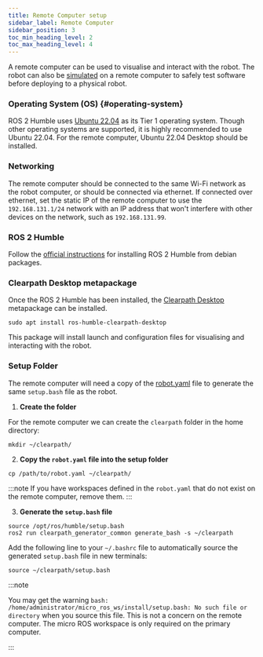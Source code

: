 ```yaml
---
title: Remote Computer setup
sidebar_label: Remote Computer
sidebar_position: 3
toc_min_heading_level: 2
toc_max_heading_level: 4
---
```


A remote computer can be used to visualise and interact with the robot. The robot can also be
[simulated](../tutorials/simulator/overview) on a remote computer to safely test software before
deploying to a physical robot.

### Operating System (OS) {#operating-system}

ROS 2 Humble uses [Ubuntu 22.04](https://releases.ubuntu.com/jammy/) as its Tier 1 operating system. Though other
operating systems are supported,
it is highly recommended to use Ubuntu 22.04. For the remote computer, Ubuntu 22.04 Desktop should be installed.

### Networking

The remote computer should be connected to the same Wi-Fi network as the robot computer, or should be connected via
ethernet. If connected over ethernet, set the static IP of the remote computer to use the `192.168.131.1/24` network
with an IP address that won't interfere with other devices on the network, such as `192.168.131.99`.

### ROS 2 Humble

Follow the [official instructions](https://docs.ros.org/en/humble/Installation/Ubuntu-Install-Debians.html) for
installing ROS 2 Humble from debian packages.

### Clearpath Desktop metapackage

Once the ROS 2 Humble has been installed, the [Clearpath Desktop](https://github.com/clearpathrobotics/clearpath_desktop)
metapackage can be installed.

```
sudo apt install ros-humble-clearpath-desktop
```

This package will install launch and configuration files for visualising and interacting with the robot.

### Setup Folder

The remote computer will need a copy of the [robot.yaml](../config/yaml) file to generate the same `setup.bash`
file as the robot.

1. **Create the folder**

For the remote computer we can create the `clearpath` folder in the home directory:

```
mkdir ~/clearpath/
```

2. **Copy the `robot.yaml` file into the setup folder**

```
cp /path/to/robot.yaml ~/clearpath/
```

:::note
If you have workspaces defined in the `robot.yaml` that do not exist on the remote computer, remove them.
:::

3. **Generate the `setup.bash` file**

```
source /opt/ros/humble/setup.bash
ros2 run clearpath_generator_common generate_bash -s ~/clearpath
```

Add the following line to your `~/.bashrc` file to automatically source the generated `setup.bash` file in new terminals:

```
source ~/clearpath/setup.bash
```
:::note

You may get the warning `bash: /home/administrator/micro_ros_ws/install/setup.bash: No such file or directory` when you source
this file. This is not a concern on the remote computer. The micro ROS workspace is only required on the primary computer.

:::